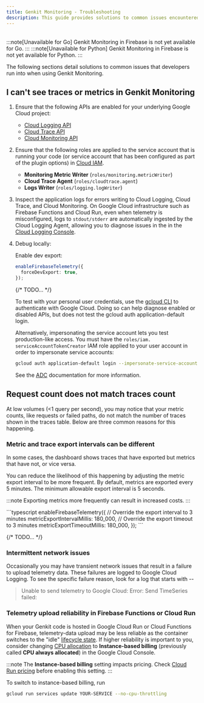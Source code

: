 ```yaml
---
title: Genkit Monitoring - Troubleshooting
description: This guide provides solutions to common issues encountered when using Genkit Monitoring, including problems with traces, metrics, and telemetry export.
---
```



<div style="display: flex; justify-content: space-between; align-items: center; gap: 1rem; margin: 1rem 0 1rem 0;">
  <LanguageSelector supportedLanguages="js" />
  <CopyMarkdownButton />
</div>

<LanguageContent lang="go">
  :::note[Unavailable for Go]
Genkit Monitoring in Firebase is not yet available for Go.
:::
</LanguageContent>

<LanguageContent lang="python">
  :::note[Unavailable for Python]
Genkit Monitoring in Firebase is not yet available for Python.
:::
</LanguageContent>

<LanguageContent lang="js">

The following sections detail solutions to common issues that developers run
into when using Genkit Monitoring.

## I can't see traces or metrics in Genkit Monitoring

1.  Ensure that the following APIs are enabled for your underlying Google Cloud project:
    - [Cloud Logging API](https://console.cloud.google.com/apis/library/logging.googleapis.com)
    - [Cloud Trace API](https://console.cloud.google.com/apis/library/cloudtrace.googleapis.com)
    - [Cloud Monitoring API](https://console.cloud.google.com/apis/library/monitoring.googleapis.com)
2.  Ensure that the following roles are applied to the service account that is running your code (or service account that has been configured as part of the plugin options) in [Cloud IAM](https://console.cloud.google.com/iam-admin/iam).
    - **Monitoring Metric Writer** (`roles/monitoring.metricWriter`)
    - **Cloud Trace Agent** (`roles/cloudtrace.agent`)
    - **Logs Writer** (`roles/logging.logWriter`)
3.  Inspect the application logs for errors writing to Cloud Logging, Cloud Trace, and Cloud Monitoring. On Google Cloud infrastructure such as Firebase Functions and Cloud Run, even when telemetry is misconfigured, logs to `stdout/stderr` are automatically ingested by the Cloud Logging Agent, allowing you to diagnose issues in the in the [Cloud Logging Console](https://console.cloud.google.com/logs).

4.  Debug locally:

    <LanguageContent lang="js">
    Enable dev export:

    ```typescript
    enableFirebaseTelemetry({
      forceDevExport: true,
    });
    ```
      </LanguageContent>

    {/*
    <LanguageContent lang="go">
    TODO...
    </LanguageContent>
    */}

    To test with your personal user credentials, use the
    [gcloud CLI](https://cloud.google.com/sdk/docs/install) to authenticate with
    Google Cloud. Doing so can help diagnose enabled or disabled APIs, but does
    not test the gcloud auth application-default login.

    Alternatively, impersonating the service account lets you test
    production-like access. You must have the
    `roles/iam. serviceAccountTokenCreator` IAM role applied to your user account
    in order to impersonate service accounts:

    ```bash
    gcloud auth application-default login --impersonate-service-account <SERVICE_ACCT_EMAIL>
    ```

    See the
    [ADC](https://cloud.google.com/js/authentication/set-up-adc-local-dev-environment)
    documentation for more information.

## Request count does not match traces count

At low volumes (\<1 query per second), you may notice that your metric counts,
like requests or failed paths, do not match the number of traces shown in the
traces table. Below are three common reasons for this happening.

### Metric and trace export intervals can be different

In some cases, the dashboard shows traces that have exported but metrics that
have not, or vice versa.

You can reduce the likelihood of this happening by adjusting the metric export
interval to be more frequent. By default, metrics are exported every 5 minutes.
The minimum allowable export interval is 5 seconds.

:::note
Exporting metrics more frequently can result in increased costs.
:::

<LanguageContent lang="js">
```typescript
enableFirebaseTelemetry({
  // Override the export interval to 3 minutes
  metricExportIntervalMillis: 180_000,
  // Override the export timeout to 3 minutes
  metricExportTimeoutMillis: 180_000,
});
```
</LanguageContent>

{/*
<LanguageContent lang="go">
TODO...
</LanguageContent>
*/}

### Intermittent network issues

Occasionally you may have transient network issues that result in a failure to
upload telemetry data. These failures are logged to Google Cloud Logging. To
see the specific failure reason, look for a log that starts with --

> Unable to send telemetry to Google Cloud: Error: Send TimeSeries failed:

### Telemetry upload reliability in Firebase Functions or Cloud Run

When your Genkit code is hosted in Google Cloud Run or Cloud Functions for
Firebase, telemetry-data upload may be less reliable as the container switches
to the "idle"
[lifecycle state](https://cloud.google.com/blog/topics/developers-practitioners/lifecycle-container-cloud-run).
If higher reliability is important to you, consider changing
[CPU allocation](https://cloud.google.com/run/docs/configuring/cpu-allocation)
to **Instance-based billing** (previously called **CPU always allocated**) in the Google Cloud Console.

:::note
The **Instance-based billing** setting impacts pricing. Check [Cloud Run pricing](https://cloud.google.com/run/pricing) before enabling this setting.
:::

To switch to instance-based billing, run

```bash
gcloud run services update YOUR-SERVICE --no-cpu-throttling
```

</LanguageContent>